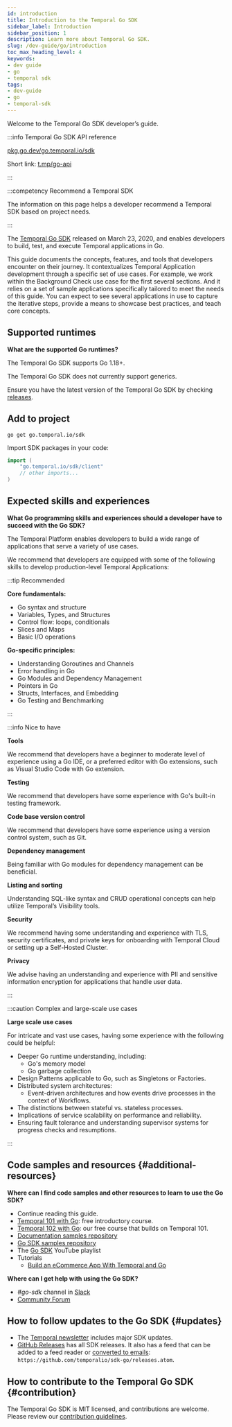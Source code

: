 ```yaml
---
id: introduction
title: Introduction to the Temporal Go SDK
sidebar_label: Introduction
sidebar_position: 1
description: Learn more about Temporal Go SDK.
slug: /dev-guide/go/introduction
toc_max_heading_level: 4
keywords:
- dev guide
- go
- temporal sdk
tags:
- dev-guide
- go
- temporal-sdk
---
```


<!-- THIS FILE IS GENERATED. DO NOT EDIT THIS FILE DIRECTLY -->

Welcome to the Temporal Go SDK developer’s guide.

:::info Temporal Go SDK API reference

[pkg.go.dev/go.temporal.io/sdk](https://pkg.go.dev/go.temporal.io/sdk)

Short link: [t.mp/go-api](https://t.mp/go-api)

:::

:::competency Recommend a Temporal SDK

The information on this page helps a developer recommend a Temporal SDK based on project needs.

:::

The [Temporal Go SDK](https://github.com/temporalio/sdk-go) released on March 23, 2020, and enables developers to build, test, and execute Temporal applications in Go.

This guide documents the concepts, features, and tools that developers encounter on their journey.
It contextualizes Temporal Application development through a specific set of use cases.
For example, we work within the Background Check use case for the first several sections.
And it relies on a set of sample applications specifically tailored to meet the needs of this guide.
You can expect to see several applications in use to capture the iterative steps, provide a means to showcase best practices, and teach core concepts.

## Supported runtimes

**What are the supported Go runtimes?**

The Temporal Go SDK supports Go 1.18+.

The Temporal Go SDK does not currently support generics.

Ensure you have the latest version of the Temporal Go SDK by checking [releases](https://github.com/temporalio/sdk-go/releases).

## Add to project

```shell
go get go.temporal.io/sdk
```

Import SDK packages in your code:

```go
import (
    "go.temporal.io/sdk/client"
    // other imports...
)
```

## Expected skills and experiences

**What Go programming skills and experiences should a developer have to succeed with the Go SDK?**

The Temporal Platform enables developers to build a wide range of applications that serve a variety of use cases.

We recommend that developers are equipped with some of the following skills to develop production-level Temporal Applications:

:::tip Recommended

**Core fundamentals:**

- Go syntax and structure
- Variables, Types, and Structures
- Control flow: loops, conditionals
- Slices and Maps
- Basic I/O operations

**Go-specific principles:**

- Understanding Goroutines and Channels
- Error handling in Go
- Go Modules and Dependency Management
- Pointers in Go
- Structs, Interfaces, and Embedding
- Go Testing and Benchmarking

:::

:::info Nice to have

**Tools**

We recommend that developers have a beginner to moderate level of experience using a Go IDE, or a preferred editor with Go extensions, such as Visual Studio Code with Go extension.

**Testing**

We recommend that developers have some experience with Go's built-in testing framework.

**Code base version control**

We recommend that developers have some experience using a version control system, such as Git.

**Dependency management**

Being familiar with Go modules for dependency management can be beneficial.

**Listing and sorting**

Understanding SQL-like syntax and CRUD operational concepts can help utilize Temporal’s Visibility tools.

**Security**

We recommend having some understanding and experience with TLS, security certificates, and private keys for onboarding with Temporal Cloud or setting up a Self-Hosted Cluster.

**Privacy**

We advise having an understanding and experience with PII and sensitive information encryption for applications that handle user data.

:::

:::caution Complex and large-scale use cases

**Large scale use cases**

For intricate and vast use cases, having some experience with the following could be helpful:

- Deeper Go runtime understanding, including:
  - Go's memory model
  - Go garbage collection
- Design Patterns applicable to Go, such as Singletons or Factories.
- Distributed system architectures:
  - Event-driven architectures and how events drive processes in the context of Workflows.
- The distinctions between stateful vs. stateless processes.
- Implications of service scalability on performance and reliability.
- Ensuring fault tolerance and understanding supervisor systems for progress checks and resumptions.

:::

## Code samples and resources {#additional-resources}

**Where can I find code samples and other resources to learn to use the Go SDK?**

- Continue reading this guide.
- [Temporal 101 with Go](https://learn.temporal.io/courses/temporal_101/go): free introductory course.
- [Temporal 102 with Go](https://learn.temporal.io/courses/temporal_102/go): our free course that builds on Temporal 101.
- [Documentation samples repository](https://github.com/temporalio/documentation-samples-go)
- [Go SDK samples repository](https://github.com/temporalio/samples-go)
- The [Go SDK](https://www.youtube.com/watch?v=-KWutSkFda8&list=PLl9kRkvFJrlRYHYaTPnsvE46szyMIZLdk&pp=iAQB) YouTube playlist
- Tutorials
  - [Build an eCommerce App With Temporal and Go](https://learn.temporal.io/tutorials/go/ecommerce/)

**Where can I get help with using the Go SDK?**

- _#go-sdk_ channel in [Slack](https://t.mp/slack)
- [Community Forum](https://community.temporal.io/tag/go-sdk)

## How to follow updates to the Go SDK {#updates}

- The [Temporal newsletter](https://t.mp/news) includes major SDK updates.
- [GitHub Releases](https://github.com/temporalio/sdk-go/releases) has all SDK releases. It also has a feed that can be added to a feed reader or [converted to emails](https://blogtrottr.com/): `https://github.com/temporalio/sdk-go/releases.atom`.

## How to contribute to the Temporal Go SDK {#contribution}

The Temporal Go SDK is MIT licensed, and contributions are welcome.
Please review our [contribution guidelines](https://github.com/temporalio/sdk-go/blob/master/CONTRIBUTING.md).

